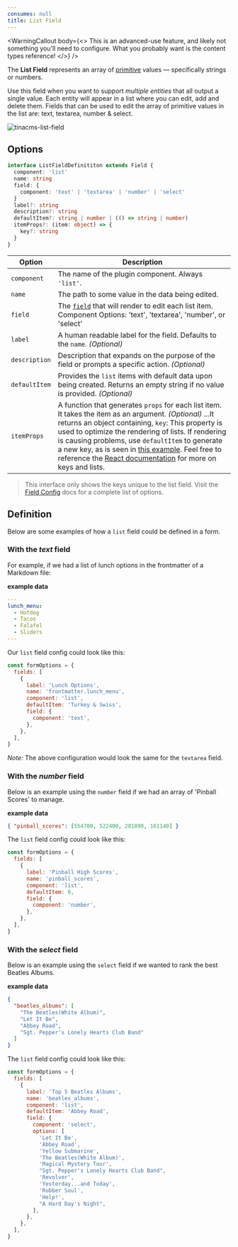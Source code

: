 ```yaml
---
consumes: null
title: List Field
---
```


<WarningCallout
  body={<>
    This is an advanced-use feature, and likely not something you'll need to configure. What you probably want is the content types reference!
  </>}
/>

The **List Field** represents an array of [primitive](https://developer.mozilla.org/en-US/docs/Web/JavaScript/Data_structures) values — specifically strings or numbers.

Use this field when you want to support *multiple entities* that all output a single value. Each entity will appear in a list where you can edit, add and delete them. Fields that can be used to edit the array of primitive values in the list are: text, textarea, number & select.

![tinacms-list-field](/img/fields/list-field.png)

## Options

```typescript
interface ListFieldDefinititon extends Field {
  component: 'list'
  name: string
  field: {
    component: 'text' | 'textarea' | 'number' | 'select'
  }
  label?: string
  description?: string
  defaultItem?: string | number | (() => string | number)
  itemProps?: (item: object) => {
    key?: string
  }
}
```

| Option        | Description                                                                                                                                                                                                                                                                                                                                                                                                                                                                                                           |
| ------------- | --------------------------------------------------------------------------------------------------------------------------------------------------------------------------------------------------------------------------------------------------------------------------------------------------------------------------------------------------------------------------------------------------------------------------------------------------------------------------------------------------------------------- |
| `component`   | The name of the plugin component. Always `'list'`.                                                                                                                                                                                                                                                                                                                                                                                                                                                                    |
| `name`        | The path to some value in the data being edited.                                                                                                                                                                                                                                                                                                                                                                                                                                                                      |
| `field`       | The [`field`](/docs/reference/toolkit/fields) that will render to edit each list item. Component Options: 'text', 'textarea', 'number', or 'select'                                                                                                                                                                                                                                                                                                                                                                   |
| `label`       | A human readable label for the field. Defaults to the `name`. *(Optional)*                                                                                                                                                                                                                                                                                                                                                                                                                                            |
| `description` | Description that expands on the purpose of the field or prompts a specific action. *(Optional)*                                                                                                                                                                                                                                                                                                                                                                                                                       |
| `defaultItem` | Provides the `list` items with default data upon being created. Returns an empty string if no value is provided. *(Optional)*                                                                                                                                                                                                                                                                                                                                                                                         |
| `itemProps`   | A function that generates `props` for each list item. It takes the item as an argument. *(Optional)* ...It returns an object containing, `key`: This property is used to optimize the rendering of lists. If rendering is causing problems, use `defaultItem` to generate a new key, as is seen in [this example](http://tinacms.org/docs/reference/toolkit/fields/group-list#definition). Feel free to reference the [React documentation](https://reactjs.org/docs/lists-and-keys.html) for more on keys and lists. |

> This interface only shows the keys unique to the list field. Visit the [Field Config](/docs/extending-tina/custom-field-components/#default-field-plugins) docs for a complete list of options.

## Definition

Below are some examples of how a `list` field could be defined in a form.

### With the *text* field

For example, if we had a list of lunch options in the frontmatter of a Markdown file:

**example data**

```yaml
---
lunch_menu:
  - Hotdog
  - Tacos
  - Falafel
  - Sliders
---
```

Our `list` field config could look like this:

```javascript
const formOptions = {
  fields: [
    {
      label: 'Lunch Options',
      name: 'frontmatter.lunch_menu',
      component: 'list',
      defaultItem: 'Turkey & Swiss',
      field: {
        component: 'text',
      },
    },
  ],
}
```

*Note:* The above configuration would look the same for the `textarea` field.

### With the *number* field

Below is an example using the `number` field if we had an array of 'Pinball Scores' to manage.

**example data**

```json
{ "pinball_scores": [554700, 522400, 281890, 161140] }
```

The `list` field config could look like this:

```javascript
const formOptions = {
  fields: [
    {
      label: 'Pinball High Scores',
      name: 'pinball_scores',
      component: 'list',
      defaultItem: 0,
      field: {
        component: 'number',
      },
    },
  ],
}
```

### With the *select* field

Below is an example using the `select` field if we wanted to rank the best Beatles Albums.

**example data**

```json
{
  "beatles_albums": [
    "The Beatles(White Album)",
    "Let It Be",
    "Abbey Road",
    "Sgt. Pepper's Lonely Hearts Club Band"
  ]
}
```

The `list` field config could look like this:

```javascript
const formOptions = {
  fields: [
    {
      label: 'Top 5 Beatles Albums',
      name: 'beatles_albums',
      component: 'list',
      defaultItem: 'Abbey Road',
      field: {
        component: 'select',
        options: [
          'Let It Be',
          'Abbey Road',
          'Yellow Submarine',
          'The Beatles(White Album)',
          'Magical Mystery Tour',
          "Sgt. Pepper's Lonely Hearts Club Band",
          'Revolver',
          'Yesterday...and Today',
          'Rubber Soul',
          'Help!',
          "A Hard Day's Night",
        ],
      },
    },
  ],
}
```
